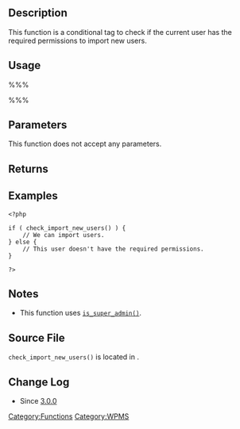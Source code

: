 == Description ==
This function is a conditional tag to check if the current user has the required permissions to import new users.

== Usage ==

%%%<?php check_import_new_users(); ?>%%%

== Parameters ==

This function does not accept any parameters.

== Returns ==

{{Return||boolean|Whether the current user can import new users.}}

== Examples ==

<pre>
<?php

if ( check_import_new_users() ) {
    // We can import users.
} else {
    // This user doesn't have the required permissions.
}

?>
</pre>

== Notes ==

* This function uses <tt>[[Function_Reference/is_super_admin|is_super_admin()]]</tt>.

== Source File ==
<tt>check_import_new_users()</tt> is located in {{Trac|wp-admin/includes/ms.php}}.

== Change Log ==
* Since [[Version 3.0 | 3.0.0]]

{{Tag Footer}}
{{Copyedit}}

[[Category:Functions]][[Category:WPMS]]